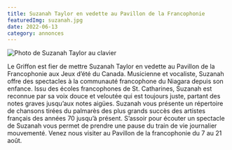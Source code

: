 ```yaml
---
title: Suzanah Taylor en vedette au Pavillon de la Francophonie
featuredImg: suzanah.jpg
date: 2022-06-13
category: annonces
---
```

![Photo de Suzanah Taylor au clavier](suzanah.jpg)

Le Griffon est fier de mettre Suzanah Taylor en vedette au Pavillon de la Francophonie aux Jeux d’été du Canada. Musicienne et vocaliste, Suzanah offre des spectacles à la communauté francophone du Niagara depuis son enfance. Issu des écoles francophones de St. Catharines, Suzanah est reconnue par sa voix douce et veloutée qui est toujours juste, partant des notes graves jusqu’aux notes aigües. Suzanah vous présente un répertoire de chansons tirées du palmarès des plus grands succès des artistes français des années 70 jusqu’à présent. S’assoir pour écouter un spectacle de Suzanah vous permet de prendre une pause du train de vie journalier mouvementé. Venez nous visiter au Pavillon de la francophonie du 7 au 21 août.